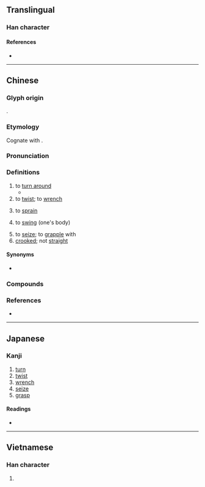 {{character info}}
==Translingual==

===Han character===
{{Han char|rn=64|rad=手|as=04|sn=7|four=57015|canj=QNG|ids=⿰扌丑}}

====References====
* {{Han ref|kx=0418.160|dkj=11826|dj=0765.140|hdz=31845.030|uh=626D|ud=25197|bh=A7E1|bd=42977}}

----

==Chinese==
{{zh-forms}}

===Glyph origin===
{{Han etym}}
{{Han compound|手|丑|ls=psc|c1=s|c2=p|t1=hand}}.

===Etymology===
Cognate with {{cog|my|ညှစ်||t=to wring, squeeze, throttle}}.

===Pronunciation===
{{zh-pron
|m=niǔ
|ma=Zh-niu.ogg
|c=nau2,nau5
|h=pfs=ngiú/neú
|md=
|mn=qz,tw:liú/tw,xm,zz:niú/tw:ngiú/tw:láu
|mn_note=láu - 磱 is used in the Mainland
|mn-t=niu2/nao6
|w=1'nyieu
|mc=y
|oc=y
|cat=v
}}

===Definitions===
{{zh-hanzi}}

# to [[turn around]]
#* {{zh-x|^楊 ^志 聽 得{de} 弓弦 響，扭 回 身，就 鞍 上 把 那 枝 箭 只 一 綽{chāo}，綽{chāo} 在 手 裡。||ref=Shuihuzhuan}}
# to [[twist]]; to [[wrench]]
#: {{zh-x|瓶蓋 扭 不 開|unable to open a bottle cap}}
#: {{zh-x|扭 乾 啲 條 毛巾 啦|wring the towel drier|C}}
# to [[sprain]]
#: {{zh-x|把 腳踝 扭 傷 了|to have sprained my angle}}
#: {{zh-x|扭 嚫 條 腰|sprained my back|C}}
# to [[swing]] (one's body)
#: {{zh-x|扭 屁股|to shake one's butt}}
#: {{zh-x|一 扭 一 扭 地{de} 走路|to walk with a rolling gait}}
# to [[seize]]; to [[grapple]] with
# [[crooked]]; not [[straight]]

====Synonyms====
* {{q|to twist}} {{zh-l|擰|tr=nǐng}}

===Compounds===
{{zh-der|別扭|彆扭|扭傷|扭腔|扭別|扭腰|扭結|揪扭|扭項|扭筋|扭勁|扭虧|扭搭|扭身|扭轉|扭嘴兒|扭開|扭捏|扭送|扭搜|扭斷|扭力|扭曲|扭動|扭打|扭蛋|結扭|扭掠:liú-lia̍h;Min Nan|扭計|扭橋|扭擰|扭腰舞|鬧彆扭|扭扭舞|扭手扭腳|一不扭眾|七歪八扭|扭曲作直|七扭八歪|扭來扭去|歪七扭八|東扭西捏|扭股兒糖|扭頭瞥項|扭是為非|扭頭暴筋|歪歪扭扭|扭腰撒胯|扭頭折頸|扭扭屹屹|扭扭薯條|扭臀}}

===References===
* {{R:yue:Hanzi}}

{{zh-cat|Elementary}}

----

==Japanese==

===Kanji===
{{ja-kanji|grade=|rs=手04}}

# [[turn]]
# [[twist]]
# [[wrench]]
# [[seize]]
# [[grasp]]

====Readings====
* {{ja-readings|on=[[じゅう]] (jū), [[にゅ]] (nyu), [[ちゅう]] (chū), [[ちゅ]] (chu)|kun=[[ねじまわす]] (nejimawasu)}}

----

==Vietnamese==

===Han character===
{{vi-readings|reading=nữu|rs=手04}}

# {{rfdef|vi|sort=手04}}